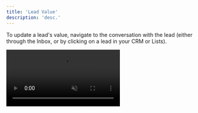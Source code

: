 ```yaml
---
title: 'Lead Value'
description: 'desc.'
---
```


To update a lead's value, navigate to the conversation with the lead (either through the Inbox, or by clicking on a lead in your CRM or Lists).

<video autoplay muted loop playsinline className="w-full aspect-video" src="/videos/guides_edit_value.mp4" />
In the sidebar, simply fill in or edit the desired value directly into the input bar. Your changes will auto-save as you type, so you can move extremely quickly.

<Info>By default, every lead's value is set to the CRM-level [default lead value](/crm/default-value), which can be changed in your CRM settings.</Info>